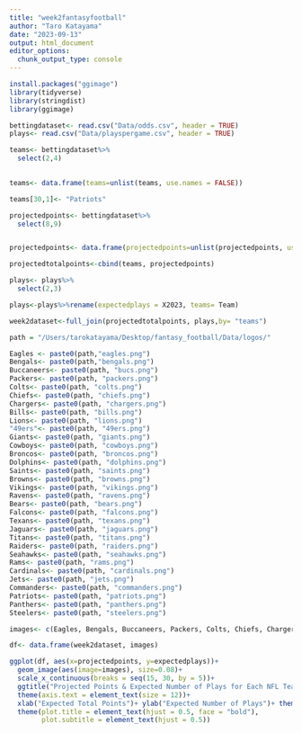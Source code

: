 ```yaml
---
title: "week2fantasyfootball"
author: "Taro Katayama"
date: "2023-09-13"
output: html_document
editor_options: 
  chunk_output_type: console
---
```

```r
install.packages("ggimage")
library(tidyverse)
library(stringdist)
library(ggimage)

bettingdataset<- read.csv("Data/odds.csv", header = TRUE)
plays<- read.csv("Data/playspergame.csv", header = TRUE)

```

```r
teams<- bettingdataset%>%
  select(2,4)
  

teams<- data.frame(teams=unlist(teams, use.names = FALSE))

teams[30,1]<- "Patriots"

projectedpoints<- bettingdataset%>%
  select(8,9)


projectedpoints<- data.frame(projectedpoints=unlist(projectedpoints, use.names = FALSE))

projectedtotalpoints<-cbind(teams, projectedpoints)
```

```r
plays<- plays%>%
  select(2,3)

plays<-plays%>%rename(expectedplays = X2023, teams= Team)

week2dataset<-full_join(projectedtotalpoints, plays,by= "teams")

path = "/Users/tarokatayama/Desktop/fantasy_football/Data/logos/"

Eagles <- paste0(path,"eagles.png")
Bengals<- paste0(path,"bengals.png")
Buccaneers<- paste0(path, "bucs.png")
Packers<- paste0(path, "packers.png")
Colts<- paste0(path, "colts.png")
Chiefs<- paste0(path, "chiefs.png")
Chargers<- paste0(path, "chargers.png")
Bills<- paste0(path, "bills.png")
Lions<- paste0(path, "lions.png")
"49ers"<- paste0(path, "49ers.png")
Giants<- paste0(path, "giants.png")
Cowboys<- paste0(path, "cowboys.png")
Broncos<- paste0(path, "broncos.png")
Dolphins<- paste0(path, "dolphins.png")
Saints<- paste0(path, "saints.png")
Browns<- paste0(path, "browns.png")
Vikings<- paste0(path, "vikings.png")
Ravens<- paste0(path, "ravens.png")
Bears<- paste0(path, "bears.png")
Falcons<- paste0(path, "falcons.png")
Texans<- paste0(path, "texans.png")
Jaguars<- paste0(path, "jaguars.png")
Titans<- paste0(path, "titans.png")
Raiders<- paste0(path, "raiders.png")
Seahawks<- paste0(path, "seahawks.png")
Rams<- paste0(path, "rams.png")
Cardinals<- paste0(path, "cardinals.png")
Jets<- paste0(path, "jets.png")
Commanders<- paste0(path, "commanders.png")
Patriots<- paste0(path, "patriots.png")
Panthers<- paste0(path, "panthers.png")
Steelers<- paste0(path, "steelers.png")

images<- c(Eagles, Bengals, Buccaneers, Packers, Colts, Chiefs, Chargers, Bills, Lions, "/Users/tarokatayama/Desktop/fantasy_football/Data/logos/49ers.png", Giants, Cowboys, Broncos, Dolphins, Saints, Browns, Vikings, Ravens, Bears, Falcons, Texans, Jaguars, Titans, Raiders, Seahawks, Rams, Cardinals, Jets, Commanders, Patriots, Panthers, Steelers )

df<- data.frame(week2dataset, images)
```

```r

ggplot(df, aes(x=projectedpoints, y=expectedplays))+ 
  geom_image(aes(image=images), size=0.08)+
  scale_x_continuous(breaks = seq(15, 30, by = 5))+
  ggtitle("Projected Points & Expected Number of Plays for Each NFL Team: Week 2", subtitle = "*Expected Number of Points According to Vegas Odds")+
  theme(axis.text = element_text(size = 12))+
  xlab("Expected Total Points")+ ylab("Expected Number of Plays")+ theme_bw()+
  theme(plot.title = element_text(hjust = 0.5, face = "bold"),
        plot.subtitle = element_text(hjust = 0.5))

```


